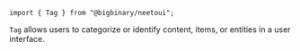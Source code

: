`import { Tag } from "@bigbinary/neetoui";`

`Tag` allows users to categorize or identify content, items, or entities in a
user interface.
